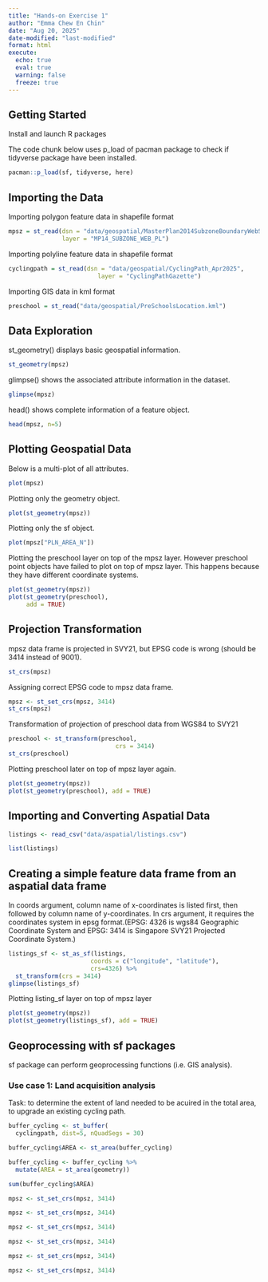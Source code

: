 ```yaml
---
title: "Hands-on Exercise 1"
author: "Emma Chew En Chin"
date: "Aug 20, 2025"
date-modified: "last-modified"
format: html
execute: 
  echo: true
  eval: true
  warning: false
  freeze: true
---
```


## Getting Started

Install and launch R packages

The code chunk below uses p_load of pacman package to check if tidyverse package have been installed.

```r
pacman::p_load(sf, tidyverse, here)
```

## Importing the Data

Importing polygon feature data in shapefile format

```r
mpsz = st_read(dsn = "data/geospatial/MasterPlan2014SubzoneBoundaryWebSHP", 
               layer = "MP14_SUBZONE_WEB_PL")
```
Importing polyline feature data in shapefile format

```r
cyclingpath = st_read(dsn = "data/geospatial/CyclingPath_Apr2025", 
                         layer = "CyclingPathGazette")
```
Importing GIS data in kml format
```r
preschool = st_read("data/geospatial/PreSchoolsLocation.kml")
```
## Data Exploration
st_geometry() displays basic geospatial information.
```r
st_geometry(mpsz)
```
glimpse() shows the associated attribute information in the dataset.
```r
glimpse(mpsz)
```
head() shows complete information of a feature object.
```r
head(mpsz, n=5)  
```
## Plotting Geospatial Data
Below is a multi-plot of all attributes.
```r
plot(mpsz)
```
Plotting only the geometry object.
```r
plot(st_geometry(mpsz))
```
Plotting only the sf object.
```r
plot(mpsz["PLN_AREA_N"])
```
Plotting the preschool layer on top of the mpsz layer. However preschool point objects have failed to plot on top of mpsz layer. This happens because they have different coordinate systems.
```r
plot(st_geometry(mpsz))
plot(st_geometry(preschool), 
     add = TRUE)
```
## Projection Transformation
mpsz data frame is projected in SVY21, but EPSG code is wrong (should be 3414 instead of 9001).
```r
st_crs(mpsz)
```
Assigning correct EPSG code to mpsz data frame.
```r
mpsz <- st_set_crs(mpsz, 3414)
st_crs(mpsz)
```
Transformation of projection of preschool data from WGS84 to SVY21
```r
preschool <- st_transform(preschool, 
                              crs = 3414)
st_crs(preschool)
```
Plotting preschool later on top of mpsz layer again.
```r
plot(st_geometry(mpsz))
plot(st_geometry(preschool), add = TRUE)
```
## Importing and Converting Aspatial Data
```r
listings <- read_csv("data/aspatial/listings.csv")
```

```r
list(listings) 
```
## Creating a simple feature data frame from an aspatial data frame
In coords argument, column name of x-coordinates is listed first, then followed by column name of y-coordinates.
In crs argument, it requires the coordinates system in epsg format.(EPSG: 4326 is wgs84 Geographic Coordinate System and EPSG: 3414 is Singapore SVY21 Projected Coordinate System.)
```r
listings_sf <- st_as_sf(listings, 
                       coords = c("longitude", "latitude"),
                       crs=4326) %>%
  st_transform(crs = 3414)
glimpse(listings_sf)
```
Plotting listing_sf layer on top of mpsz layer
```r
plot(st_geometry(mpsz))
plot(st_geometry(listings_sf), add = TRUE)
```
## Geoprocessing with sf packages
sf package can perform geoprocessing functions (i.e. GIS analysis).

### Use case 1: Land acquisition analysis
Task: to determine the extent of land needed to be acuired in the total area, to upgrade an existing cycling path.
```r
buffer_cycling <- st_buffer(
  cyclingpath, dist=5, nQuadSegs = 30)
```

```r
buffer_cycling$AREA <- st_area(buffer_cycling)
```

```r
buffer_cycling <- buffer_cycling %>%
  mutate(AREA = st_area(geometry))
```

```r
sum(buffer_cycling$AREA)
```

```r
mpsz <- st_set_crs(mpsz, 3414)
```

```r
mpsz <- st_set_crs(mpsz, 3414)
```

```r
mpsz <- st_set_crs(mpsz, 3414)
```

```r
mpsz <- st_set_crs(mpsz, 3414)
```

```r
mpsz <- st_set_crs(mpsz, 3414)
```

```r
mpsz <- st_set_crs(mpsz, 3414)
```